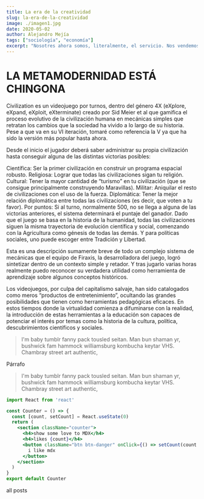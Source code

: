 ```yaml
---
title: La era de la creatividad
slug: la-era-de-la-creatividad
image: ./imagen1.jpg
date: 2020-05-02
author: Alejandro Mejía
tags: ["sociología", "economía"]
excerpt: "Nosotres ahora somos, literalmente, el servicio. Nos vendemos al más rico."
---
```



# LA METAMODERNIDAD ESTÁ CHINGONA

Civilization es un videojuego por turnos, dentro del género 4X (eXplore, eXpand, eXploit, eXterminate) creado por Sid Meier et al que gamifica el proceso evolutivo de la civilización humana en mecánicas simples que retratan los cambios que la sociedad ha vivido a lo largo de su historia. Pese a que va en su VI iteración, tomaré como referencia la V ya que ha sido la versión más popular hasta ahora.

Desde el inicio el jugador deberá saber administrar su propia civilización hasta conseguir alguna de las distintas victorias posibles:

Científica: Ser la primer civilización en construir un programa espacial robusto. Religiosa: Lograr que todas las civilizaciones sigan tu religión. Cultural: Tener la mayor cantidad de “turismo” en tu civilización (que se consigue principalmente construyendo Maravillas). Militar: Aniquilar el resto de civilizaciones con el uso de la fuerza. Diplomática: Tener la mejor relación diplomática entre todas las civilizaciones (es decir, que voten a tu favor). Por puntos: Si al turno, normalmente 500, no se llega a alguna de las victorias anteriores, el sistema determinará el puntaje del ganador. Dado que el juego se basa en la historia de la humanidad, todas las civilizaciones siguen la misma trayectoria de evolución científica y social, comenzando con la Agricultura como génesis de todas las demás. Y para políticas sociales, uno puede escoger entre Tradición y Libertad.

Esta es una descripción sumamente breve de todo un complejo sistema de mecánicas que el equipo de Firaxis, la desarrolladora del juego, logró sintetizar dentro de un contexto simple y retador. Y tras jugarlo varias horas realmente puedo reconocer su verdadera utilidad como herramienta de aprendizaje sobre algunos conceptos históricos.

Los videojuegos, por culpa del capitalismo salvaje, han sido catalogados como meros “productos de entretenimiento”, ocultando las grandes posibilidades que tienen como herramientas pedagógicas eficaces. En estos tiempos donde la virtualidad comienza a difuminarse con la realidad, la introducción de estas herramientas a la educación son capaces de potenciar el interés por temas como la historia de la cultura, política, descubrimientos científicos y sociales.
<blockquote>
  I'm baby tumblr fanny pack tousled seitan. Man bun shaman yr, bushwick fam
  hammock williamsburg kombucha keytar VHS. Chambray street art authentic,
</blockquote>

Párrafo

<blockquote display="info">
  I'm baby tumblr fanny pack tousled seitan. Man bun shaman yr, bushwick fam
  hammock williamsburg kombucha keytar VHS. Chambray street art authentic,
</blockquote>

```jsx
import React from 'react'

const Counter = () => {
  const [count, setCount] = React.useState(0)
  return (
    <section className="counter">
      <h4>show some love to MDX</h4>
      <h4>likes {count}</h4>
      <button className="btn btn-danger" onClick={() => setCount(count + 1)}>
        i like mdx
      </button>
    </section>
  )
}
export default Counter
```

<Link to="/posts" className="btn center-btn">
  all posts
</Link>
